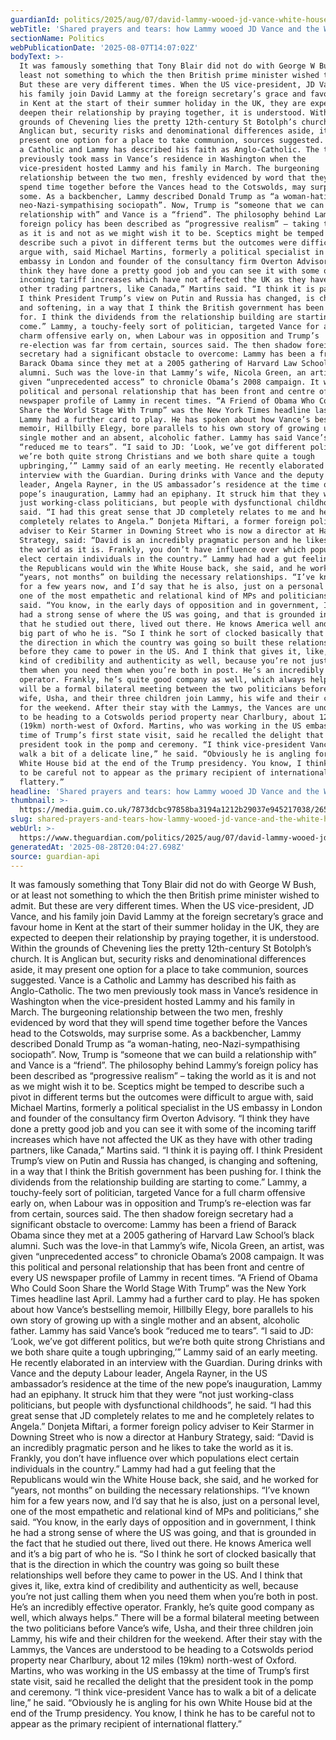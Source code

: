 ```yaml
---
guardianId: politics/2025/aug/07/david-lammy-wooed-jd-vance-white-house-trump
webTitle: 'Shared prayers and tears: how Lammy wooed JD Vance and the White House'
sectionName: Politics
webPublicationDate: '2025-08-07T14:07:02Z'
bodyText: >-
  It was famously something that Tony Blair did not do with George W Bush, or at
  least not something to which the then British prime minister wished to admit.
  But these are very different times. When the US vice-president, JD Vance, and
  his family join David Lammy at the foreign secretary’s grace and favour home
  in Kent at the start of their summer holiday in the UK, they are expected to
  deepen their relationship by praying together, it is understood. Within the
  grounds of Chevening lies the pretty 12th-century St Botolph’s church. It is
  Anglican but, security risks and denominational differences aside, it may
  present one option for a place to take communion, sources suggested. Vance is
  a Catholic and Lammy has described his faith as Anglo-Catholic. The two men
  previously took mass in Vance’s residence in Washington when the
  vice-president hosted Lammy and his family in March. The burgeoning
  relationship between the two men, freshly evidenced by word that they will
  spend time together before the Vances head to the Cotswolds, may surprise
  some. As a backbencher, Lammy described Donald Trump as “a woman-hating,
  neo-Nazi-sympathising sociopath”. Now, Trump is “someone that we can build a
  relationship with” and Vance is a “friend”. The philosophy behind Lammy’s
  foreign policy has been described as “progressive realism” – taking the world
  as it is and not as we might wish it to be. Sceptics might be temped to
  describe such a pivot in different terms but the outcomes were difficult to
  argue with, said Michael Martins, formerly a political specialist in the US
  embassy in London and founder of the consultancy firm Overton Advisory. “I
  think they have done a pretty good job and you can see it with some of the
  incoming tariff increases which have not affected the UK as they have with
  other trading partners, like Canada,” Martins said. “I think it is paying off.
  I think President Trump’s view on Putin and Russia has changed, is changing
  and softening, in a way that I think the British government has been pushing
  for. I think the dividends from the relationship building are starting to
  come.” Lammy, a touchy-feely sort of politician, targeted Vance for a full
  charm offensive early on, when Labour was in opposition and Trump’s
  re-election was far from certain, sources said. The then shadow foreign
  secretary had a significant obstacle to overcome: Lammy has been a friend of
  Barack Obama since they met at a 2005 gathering of Harvard Law School’s black
  alumni. Such was the love-in that Lammy’s wife, Nicola Green, an artist, was
  given “unprecedented access” to chronicle Obama’s 2008 campaign. It was this
  political and personal relationship that has been front and centre of every US
  newspaper profile of Lammy in recent times. “A Friend of Obama Who Could Soon
  Share the World Stage With Trump” was the New York Times headline last April.
  Lammy had a further card to play. He has spoken about how Vance’s bestselling
  memoir, Hillbilly Elegy, bore parallels to his own story of growing up with a
  single mother and an absent, alcoholic father. Lammy has said Vance’s book
  “reduced me to tears”. “I said to JD: ‘Look, we’ve got different politics, but
  we’re both quite strong Christians and we both share quite a tough
  upbringing,’” Lammy said of an early meeting. He recently elaborated in an
  interview with the Guardian. During drinks with Vance and the deputy Labour
  leader, Angela Rayner, in the US ambassador’s residence at the time of the new
  pope’s inauguration, Lammy had an epiphany. It struck him that they were “not
  just working-class politicians, but people with dysfunctional childhoods”, he
  said. “I had this great sense that JD completely relates to me and he
  completely relates to Angela.” Donjeta Miftari, a former foreign policy
  adviser to Keir Starmer in Downing Street who is now a director at Hanbury
  Strategy, said: “David is an incredibly pragmatic person and he likes to take
  the world as it is. Frankly, you don’t have influence over which populations
  elect certain individuals in the country.” Lammy had had a gut feeling that
  the Republicans would win the White House back, she said, and he worked for
  “years, not months” on building the necessary relationships. “I’ve known him
  for a few years now, and I’d say that he is also, just on a personal level,
  one of the most empathetic and relational kind of MPs and politicians,” she
  said. “You know, in the early days of opposition and in government, I think he
  had a strong sense of where the US was going, and that is grounded in the fact
  that he studied out there, lived out there. He knows America well and it’s a
  big part of who he is. “So I think he sort of clocked basically that that is
  the direction in which the country was going so built these relationships well
  before they came to power in the US. And I think that gives it, like, extra
  kind of credibility and authenticity as well, because you’re not just calling
  them when you need them when you’re both in post. He’s an incredibly effective
  operator. Frankly, he’s quite good company as well, which always helps.” There
  will be a formal bilateral meeting between the two politicians before Vance’s
  wife, Usha, and their three children join Lammy, his wife and their children
  for the weekend. After their stay with the Lammys, the Vances are understood
  to be heading to a Cotswolds period property near Charlbury, about 12 miles
  (19km) north-west of Oxford. Martins, who was working in the US embassy at the
  time of Trump’s first state visit, said he recalled the delight that the
  president took in the pomp and ceremony. “I think vice-president Vance has to
  walk a bit of a delicate line,” he said. “Obviously he is angling for his own
  White House bid at the end of the Trump presidency. You know, I think he has
  to be careful not to appear as the primary recipient of international
  flattery.”
headline: 'Shared prayers and tears: how Lammy wooed JD Vance and the White House'
thumbnail: >-
  https://media.guim.co.uk/7873dcbc97858ba3194a1212b29037e945217038/265_0_4271_3417/500.jpg
slug: shared-prayers-and-tears-how-lammy-wooed-jd-vance-and-the-white-house
webUrl: >-
  https://www.theguardian.com/politics/2025/aug/07/david-lammy-wooed-jd-vance-white-house-trump
generatedAt: '2025-08-28T20:04:27.698Z'
source: guardian-api
---
```

It was famously something that Tony Blair did not do with George W Bush, or at least not something to which the then British prime minister wished to admit. But these are very different times. When the US vice-president, JD Vance, and his family join David Lammy at the foreign secretary’s grace and favour home in Kent at the start of their summer holiday in the UK, they are expected to deepen their relationship by praying together, it is understood. Within the grounds of Chevening lies the pretty 12th-century St Botolph’s church. It is Anglican but, security risks and denominational differences aside, it may present one option for a place to take communion, sources suggested. Vance is a Catholic and Lammy has described his faith as Anglo-Catholic. The two men previously took mass in Vance’s residence in Washington when the vice-president hosted Lammy and his family in March. The burgeoning relationship between the two men, freshly evidenced by word that they will spend time together before the Vances head to the Cotswolds, may surprise some. As a backbencher, Lammy described Donald Trump as “a woman-hating, neo-Nazi-sympathising sociopath”. Now, Trump is “someone that we can build a relationship with” and Vance is a “friend”. The philosophy behind Lammy’s foreign policy has been described as “progressive realism” – taking the world as it is and not as we might wish it to be. Sceptics might be temped to describe such a pivot in different terms but the outcomes were difficult to argue with, said Michael Martins, formerly a political specialist in the US embassy in London and founder of the consultancy firm Overton Advisory. “I think they have done a pretty good job and you can see it with some of the incoming tariff increases which have not affected the UK as they have with other trading partners, like Canada,” Martins said. “I think it is paying off. I think President Trump’s view on Putin and Russia has changed, is changing and softening, in a way that I think the British government has been pushing for. I think the dividends from the relationship building are starting to come.” Lammy, a touchy-feely sort of politician, targeted Vance for a full charm offensive early on, when Labour was in opposition and Trump’s re-election was far from certain, sources said. The then shadow foreign secretary had a significant obstacle to overcome: Lammy has been a friend of Barack Obama since they met at a 2005 gathering of Harvard Law School’s black alumni. Such was the love-in that Lammy’s wife, Nicola Green, an artist, was given “unprecedented access” to chronicle Obama’s 2008 campaign. It was this political and personal relationship that has been front and centre of every US newspaper profile of Lammy in recent times. “A Friend of Obama Who Could Soon Share the World Stage With Trump” was the New York Times headline last April. Lammy had a further card to play. He has spoken about how Vance’s bestselling memoir, Hillbilly Elegy, bore parallels to his own story of growing up with a single mother and an absent, alcoholic father. Lammy has said Vance’s book “reduced me to tears”. “I said to JD: ‘Look, we’ve got different politics, but we’re both quite strong Christians and we both share quite a tough upbringing,’” Lammy said of an early meeting. He recently elaborated in an interview with the Guardian. During drinks with Vance and the deputy Labour leader, Angela Rayner, in the US ambassador’s residence at the time of the new pope’s inauguration, Lammy had an epiphany. It struck him that they were “not just working-class politicians, but people with dysfunctional childhoods”, he said. “I had this great sense that JD completely relates to me and he completely relates to Angela.” Donjeta Miftari, a former foreign policy adviser to Keir Starmer in Downing Street who is now a director at Hanbury Strategy, said: “David is an incredibly pragmatic person and he likes to take the world as it is. Frankly, you don’t have influence over which populations elect certain individuals in the country.” Lammy had had a gut feeling that the Republicans would win the White House back, she said, and he worked for “years, not months” on building the necessary relationships. “I’ve known him for a few years now, and I’d say that he is also, just on a personal level, one of the most empathetic and relational kind of MPs and politicians,” she said. “You know, in the early days of opposition and in government, I think he had a strong sense of where the US was going, and that is grounded in the fact that he studied out there, lived out there. He knows America well and it’s a big part of who he is. “So I think he sort of clocked basically that that is the direction in which the country was going so built these relationships well before they came to power in the US. And I think that gives it, like, extra kind of credibility and authenticity as well, because you’re not just calling them when you need them when you’re both in post. He’s an incredibly effective operator. Frankly, he’s quite good company as well, which always helps.” There will be a formal bilateral meeting between the two politicians before Vance’s wife, Usha, and their three children join Lammy, his wife and their children for the weekend. After their stay with the Lammys, the Vances are understood to be heading to a Cotswolds period property near Charlbury, about 12 miles (19km) north-west of Oxford. Martins, who was working in the US embassy at the time of Trump’s first state visit, said he recalled the delight that the president took in the pomp and ceremony. “I think vice-president Vance has to walk a bit of a delicate line,” he said. “Obviously he is angling for his own White House bid at the end of the Trump presidency. You know, I think he has to be careful not to appear as the primary recipient of international flattery.”
